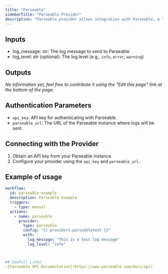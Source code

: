 ```yaml
---
title: "Parseable"
sidebarTitle: "Parseable Provider"
description: "Parseable provider allows integration with Parseable, a tool for collecting and querying logs."
---
```


## Inputs

- log_message: str: The log message to send to Parseable
- log_level: str (optional): The log level (e.g., `info`, `error`, `warning`)

## Outputs

_No information yet, feel free to contribute it using the "Edit this page" link at the bottom of the page._

## Authentication Parameters

- `api_key`: API key for authenticating with Parseable.
- `parseable_url`: The URL of the Parseable instance where logs will be sent.

## Connecting with the Provider

1. Obtain an API key from your Parseable instance.
2. Configure your provider using the `api_key` and `parseable_url`.

## Example of usage

```yaml
workflow:
  id: parseable-example
  description: Parseable example
  triggers:
    - type: manual
  actions:
    - name: parseable
      provider:
        type: parseable
        config: "{{ providers.parseabletest }}"
        with:
          log_message: "This is a test log message"
          log_level: "info"



## Usefull Links
-[Parseable API Documentation](https://www.parseable.com/docs/api)